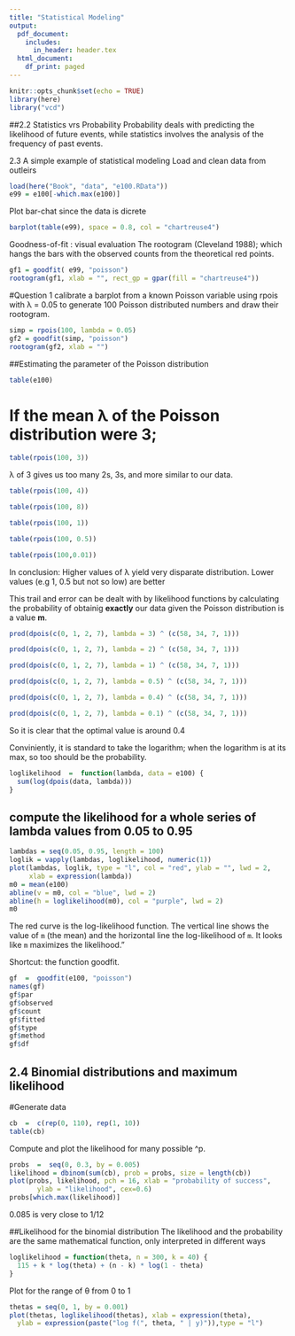 ```yaml
---
title: "Statistical Modeling"
output:
  pdf_document:
    includes:
      in_header: header.tex
  html_document:
    df_print: paged
---
```


```r
knitr::opts_chunk$set(echo = TRUE)
library(here)
library("vcd")
```

##2.2 Statistics vrs Probability
Probability deals with predicting the likelihood of future events, while statistics involves the analysis of the frequency of past events. 

2.3 A simple example of statistical modeling
Load and clean data from outleirs
```r
load(here("Book", "data", "e100.RData"))
e99 = e100[-which.max(e100)]
```

Plot bar-chat since the data is dicrete
```r
barplot(table(e99), space = 0.8, col = "chartreuse4")
```
Goodness-of-fit : visual evaluation
The rootogram (Cleveland 1988); which hangs the bars with the observed counts from the theoretical red points. 

```r
gf1 = goodfit( e99, "poisson")
rootogram(gf1, xlab = "", rect_gp = gpar(fill = "chartreuse4"))
```

#Question 1
calibrate a barplot from a known Poisson variable using rpois with λ = 0.05 to generate 100 Poisson distributed numbers and draw their rootogram.

```r
simp = rpois(100, lambda = 0.05)
gf2 = goodfit(simp, "poisson")
rootogram(gf2, xlab = "")
```

##Estimating the parameter of the Poisson distribution
```r
table(e100)
```

# If the mean λ of the Poisson distribution were 3;
```r
table(rpois(100, 3))
```

λ of 3 gives us too many 2s, 3s, and more similar to our data.

```r
table(rpois(100, 4))
```

```r
table(rpois(100, 8))
```

```r
table(rpois(100, 1))
```

```r
table(rpois(100, 0.5))
```

```r
table(rpois(100,0.01))
```
In conclusion: Higher values of λ yield very disparate distribution. Lower values (e.g 1, 0.5 but not so low) are better

This trail and error can be dealt with by likelihood functions by calculating the probability of obtainig **exactly** our data given the Poisson distribution is a value **m**.

```r
prod(dpois(c(0, 1, 2, 7), lambda = 3) ^ (c(58, 34, 7, 1)))
```
```r
prod(dpois(c(0, 1, 2, 7), lambda = 2) ^ (c(58, 34, 7, 1)))
```

```r
prod(dpois(c(0, 1, 2, 7), lambda = 1) ^ (c(58, 34, 7, 1)))
```

```r
prod(dpois(c(0, 1, 2, 7), lambda = 0.5) ^ (c(58, 34, 7, 1)))
```

```r
prod(dpois(c(0, 1, 2, 7), lambda = 0.4) ^ (c(58, 34, 7, 1)))
```

```r
prod(dpois(c(0, 1, 2, 7), lambda = 0.1) ^ (c(58, 34, 7, 1)))
```
So it is clear that the optimal value is around 0.4

Conviniently, it is standard to take the logarithm; when the logarithm is at its max, so too should be the probability. 


```r
loglikelihood  =  function(lambda, data = e100) {
  sum(log(dpois(data, lambda)))
}
```

##  compute the likelihood for a whole series of lambda values from 0.05 to 0.95 

```r
lambdas = seq(0.05, 0.95, length = 100)
loglik = vapply(lambdas, loglikelihood, numeric(1))
plot(lambdas, loglik, type = "l", col = "red", ylab = "", lwd = 2,
     xlab = expression(lambda))
m0 = mean(e100)
abline(v = m0, col = "blue", lwd = 2)
abline(h = loglikelihood(m0), col = "purple", lwd = 2)
m0
```

The red curve is the log-likelihood function. The vertical line shows the value of `m` (the mean) and the horizontal line the log-likelihood of `m`. It looks like `m` maximizes the likelihood."


Shortcut: the function goodfit.
```r
gf  =  goodfit(e100, "poisson")
names(gf)
gf$par
gf$observed
gf$count
gf$fitted
gf$type
gf$method
gf$df
```

## 2.4 Binomial distributions and maximum likelihood
#Generate data
```r
cb  =  c(rep(0, 110), rep(1, 10))
table(cb)
```


Compute and plot the likelihood for many possible ^p.
```r
probs  =  seq(0, 0.3, by = 0.005)
likelihood = dbinom(sum(cb), prob = probs, size = length(cb))
plot(probs, likelihood, pch = 16, xlab = "probability of success",
       ylab = "likelihood", cex=0.6)
probs[which.max(likelihood)]
```

0.085 is very close to 1/12



##Likelihood for the binomial distribution
The likelihood and the probability are the same mathematical function, only interpreted in different ways
```r
loglikelihood = function(theta, n = 300, k = 40) {
  115 + k * log(theta) + (n - k) * log(1 - theta)
}
```

Plot for the range of θ from 0 to 1
```r
thetas = seq(0, 1, by = 0.001)
plot(thetas, loglikelihood(thetas), xlab = expression(theta),
  ylab = expression(paste("log f(", theta, " | y)")),type = "l")
```
